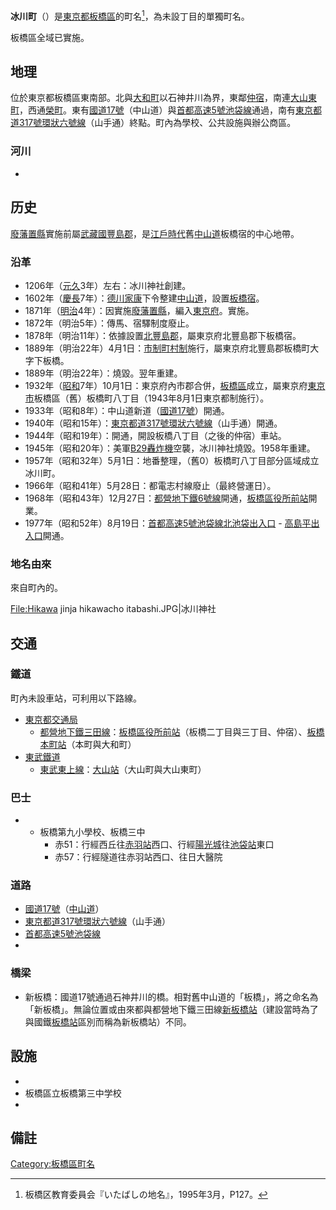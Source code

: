 {{Pathnav|日本|東京都|板橋區|frame=1}}
{{Infobox Settlement
|official_name =  冰川町
|native_name =
|image_skyline = Hikawashinitabashi.jpg
|imagesize = 240px
|image_caption = {{link-ja|石神井川|石神井川}}上的[[國道17號|國道17號]]新板橋
|image_flag =
|image_seal =
| image_map =
| map_caption =
|subdivision_type = [[國家|國家]]
|subdivision_name = [[File:Flag_of_Japan.svg|border]] [[日本|日本]]
|subdivision_type1 = [[都道府縣|都道府縣]]
|subdivision_name1 = [[File:Flag_of_Tokyo_Prefecture.svg|25px]] [[東京都|東京都]]
|subdivision_type2 = [[東京都特別區|特別區]]
|subdivision_name2 = [[File:Flag_of_Itabashi,_Tokyo.svg|25px]] [[板橋區_(日本)|板橋區]]
|subdivision_type3 =
|subdivision_name3 =
|established_title =
|established_date =
|government_type =
|leader_title =
|leader_name =
|area_magnitude =
|area_total_sq_mi =
|area_total_km2 = 0.189
|area_land_sq_mi =
|area_land_km2 =
|area_urban_sq_mi =
|area_urban_km2 =
|area_metro_km2 =
|area_metro_sq_mi =
|population_as_of= 2014年（[[平成|平成]]26年）9月1日
|population_footnotes =<ref>[http://www.city.itabashi.tokyo.jp/c_kurashi/063/attached/attach_63751_1.xls 住民基本台帳による町丁目別世帯数及び人口表-東京都板橋区]</ref>
|population_total = 4335
|population_urban =
|population_metro =
|population_density_sq_mi =
|population_density_km2 = auto
| timezone = [[日本標準時間|JST]]
| utc_offset = +9
|timezone_DST =
|utc_offset_DST =
|latd=|latm=|lats=|latNS=
|longd=|longm=|longs=|longEW=
|elevation_footnotes=
|elevation_m =
|elevation_ft =
|postal_code_type = [[郵遞區號|郵遞區號]]
|postal_code = 173-0013　
|area_code = 03
|registration_plate = 練馬
|website =
|footnotes =
}}
'''冰川町'''（{{jpn|j=氷川町|hg=ひかわちょう|rm=Hikawachō|f=y}}）是[[東京都|東京都]][[板橋區_(日本)|板橋區]]的町名<ref>板橋区教育委員会『いたばしの地名』，1995年3月，P127。</ref>，為未設丁目的單獨町名。 

板橋區全域已實施{{link-ja|住居表示|住居表示}}。

== 地理 ==
位於東京都板橋區東南部。北與[[大和町_(板橋區)|大和町]]以石神井川為界，東鄰[[仲宿|仲宿]]，南連[[大山東町|大山東町]]，西通[[榮町_(板橋區)|榮町]]。東有[[國道17號|國道17號]]（中山道）與[[首都高速5號池袋線|首都高速5號池袋線]]通過，南有[[東京都道317號環狀六號線|東京都道317號環狀六號線]]（山手通）終點。町內為學校、公共設施與辦公商區。

=== 河川 ===
* {{link-ja|石神井川|石神井川}}

== 历史 ==
[[廢藩置縣|廢藩置縣]]實施前屬[[武藏國|武藏國]][[豐島郡_(武藏國)|豐島郡]]{{link-ja|下板橋宿|板橋町}}，是[[江戶時代|江戶時代]]舊[[中山道|中山道]]板橋宿的中心地帶。

=== 沿革 ===
* 1206年（[[元久|元久]]3年）左右：冰川神社創建。
* 1602年（[[慶長|慶長]]7年）：[[德川家康|德川家康]]下令整建[[中山道|中山道]]，設置[[板橋宿|板橋宿]]。
* 1871年（[[明治|明治]]4年）：因實施[[廢藩置縣|廢藩置縣]]，編入[[東京府|東京府]]。實施{{link-ja|大區小區制|大区小区制}}。
* 1872年（明治5年）：傳馬、宿驛制度廢止。
* 1878年（明治11年）：依據{{link-ja|郡區町村編制法|郡区町村編制法}}設置[[北豐島郡|北豐島郡]]，屬東京府北豐島郡下板橋宿。
* 1889年（明治22年）4月1日：[[市制_(日本)|市制]][[町村制|町村制]]施行，屬東京府北豐島郡板橋町大字下板橋。
* 1889年（明治22年）：{{link-ja|冰川神社 (板橋區冰川町)|氷川神社 (板橋区氷川町)|冰川神社}}燒毀。翌年重建。
* 1932年（[[昭和|昭和]]7年）10月1日：東京府內市郡合併，[[板橋區_(日本)|板橋區]]成立，屬東京府[[東京市|東京市]]板橋區（舊）板橋町八丁目（1943年8月1日東京都制施行）。
* 1933年（昭和8年）：中山道新道（[[國道17號|國道17號]]）開通。
* 1940年（昭和15年）：[[東京都道317號環狀六號線|東京都道317號環狀六號線]]（山手通）開通。
* 1944年（昭和19年）：{{link-ja|都電志村線|都電志村線}}開通，開設板橋八丁目（之後的仲宿）車站。
* 1945年（昭和20年）：美軍[[B-29超級堡壘轟炸機|B29轟炸機]]空襲，冰川神社燒毀。1958年重建。
* 1957年（昭和32年）5月1日：地番整理，（舊0）板橋町八丁目部分區域成立冰川町。
* 1966年（昭和41年）5月28日：都電志村線廢止（最終營運日）。
* 1968年（昭和43年）12月27日：[[都營地下鐵三田線|都營地下鐵6號線]]開通，[[板橋區役所前站|板橋區役所前站]]開業。
* 1977年（昭和52年）8月19日：[[首都高速5號池袋線|首都高速5號池袋線]][[北池袋出入口|北池袋出入口]] - [[高島平出入口|高島平出入口]]開通。

=== 地名由來 ===
來自町內的{{link-ja|冰川神社 (板橋區冰川町)|氷川神社 (板橋区氷川町)|冰川神社}}。
<gallery>
File:Hikawa jinja hikawacho itabashi.JPG|冰川神社
</gallery>

== 交通 ==
=== 鐵道 ===
町內未設車站，可利用以下路線。
* [[東京都交通局|東京都交通局]]
** [[都營地下鐵三田線|都營地下鐵三田線]]：[[板橋區役所前站|板橋區役所前站]]（板橋二丁目與三丁目、仲宿）、[[板橋本町站|板橋本町站]]（本町與大和町）
* [[東武鐵道|東武鐵道]]
** [[東武東上本線|東武東上線]]：[[大山站_(東京都)|大山站]]（大山町與大山東町）

=== 巴士 ===
* {{link-ja|國際興業巴士|国際興業バス}}
** 板橋第九小學校、板橋三中
***赤51：行經西丘往[[赤羽站|赤羽站]]西口、行經[[太陽城_(東京)|陽光城]]往[[池袋站|池袋站]]東口
***赤57：行經隧道往赤羽站西口、往日大醫院

=== 道路 ===
* [[國道17號|國道17號]]（[[中山道|中山道]]）
* [[東京都道317號環狀六號線|東京都道317號環狀六號線]]（山手通）
* [[首都高速5號池袋線|首都高速5號池袋線]]
* {{link-ja|東京都道420號鮫洲大山線|東京都道420号鮫洲大山線}}

=== 橋梁 ===
* 新板橋：國道17號通過石神井川的橋。相對舊中山道的「板橋」，將之命名為「新板橋」。無論位置或由來都與都營地下鐵三田線[[新板橋站|新板橋站]]（建設當時為了與國鐵[[板橋站_(日本)|板橋站]]區別而稱為新板橋站）不同。

== 設施 ==
* {{link-ja|板橋區立板橋第一小學校|板橋区立板橋第一小学校}}
* 板橋區立板橋第三中学校
* {{link-ja|冰川神社 (板橋區冰川町)|氷川神社 (板橋区氷川町)|冰川神社}}

== 備註 ==
{{reflist}}

{{板橋區的町名}}
{{DEFAULTSORT:Hikawacho}}
[[Category:板橋區町名|Category:板橋區町名]]